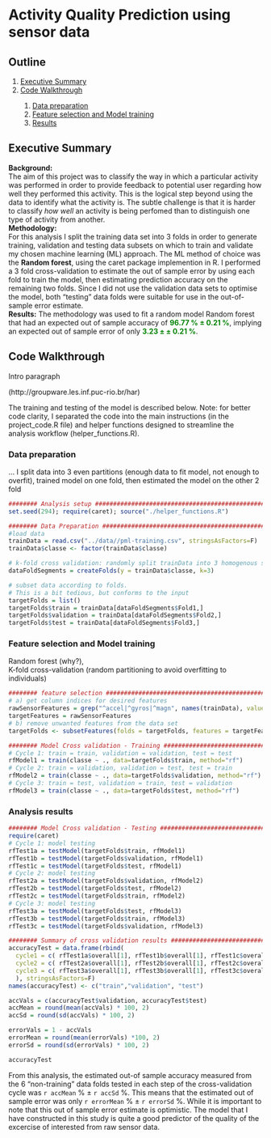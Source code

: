 # Activity Quality Prediction using sensor data

## Outline  
<ol>
  <li><a href="#summary">Executive Summary</a></li>
  <li><a href="#walkthrough">Code Walkthrough</a></li>
  <ol>
    <li><a href="#loadData" >Data preparation</a></li>
    <li><a href="#features" >Feature selection and Model training</a></li>
    <li><a href="#results" >Results</a></li>
  </ol>
</ol>

<h2 id="summary">Executive Summary</h2>  
<b>Background:</b>   
The aim of this project was to classify the way in which a particular activity was performed in order to provide feedback to potential user regarding how well they performed this activity. This is the logical step beyond using the data to identify what the activity is. The subtle challenge is that it is harder to classify *how well* an activity is being perfomed than to distinguish one type of activity from another. 
</br>
<b>Methodology:</b>   
For this analysis I split the training data set into 3 folds in order to generate training, validation and testing data subsets on which to train and validate my chosen machine learning (ML) approach. The ML method of choice was the <b>Random forest</b>, using the caret package implemention in R. I performed a 3 fold cross-validation to estimate the out of sample error by using each fold to train the model, then estimating prediction accuracy on the remaining two folds. Since I did not use the validation data sets to optimise the model, both "testing" data folds were suitable for use in the out-of-sample error estimate.
</br>
<b>Results:</b>
The methodology was used to fit a random model Random forest that had an expected out of sample accuracy of <b style="color:green;">96.77 % &#177;  0.21 %</b>, implying an expected out of sample error of only <b style="color:green;">3.23 &#177; ± 0.21 %</b>. 

<h2 id="walkthrough">Code Walkthrough</h2>  

Intro paragraph

(http://groupware.les.inf.puc-rio.br/har)

The training and testing of the model is described below. Note: for better code clarity, I separated the code into the main instructions (in the project_code.R file) and helper functions designed to streamline the analysis workflow (helper_functions.R).

<h3 id="loadData">Data preparation</h3> 

... I split data into 3 even partitions (enough data to fit model, not enough to overfit), trained model on one fold, then estimated the model on the other 2 fold


```r
######## Analysis setup ######################################################
set.seed(294); require(caret); source("./helper_functions.R")

######## Data Preparation ####################################################
#load data
trainData = read.csv("../data//pml-training.csv", stringsAsFactors=F)    
trainData$classe <- factor(trainData$classe)

# k-fold cross validation: randomly split trainData into 3 homogenous subsets
dataFoldSegments = createFolds(y = trainData$classe, k=3)

# subset data according to folds.
# This is a bit tedious, but conforms to the input 
targetFolds = list()
targetFolds$train = trainData[dataFoldSegments$Fold1,]
targetFolds$validation = trainData[dataFoldSegments$Fold2,]
targetFolds$test = trainData[dataFoldSegments$Fold3,]
```

<h3 id="features">Feature selection and Model training</h3> 

Random forest (why?),  
K-fold cross-validation (random partitioning to avoid overfitting to individuals)  


```r
######## feature selection ###################################################
# a) get column indices for desired features
rawSensorFeatures = grep("^accel|^gyros|^magn", names(trainData), value=T)
targetFeatures = rawSensorFeatures
# b) remove unwanted features from the data set
targetFolds <- subsetFeatures(folds = targetFolds, features = targetFeatures)

######## Model Cross validation - Training ###################################
# Cycle 1: train = train, validation = validation, test = test
rfModel1 = train(classe ~ ., data=targetFolds$train, method="rf")
# Cycle 2: train = validation, validation = test, test = train
rfModel2 = train(classe ~ ., data=targetFolds$validation, method="rf")
# Cycle 3: train = test, validation = train, test = validation
rfModel3 = train(classe ~ ., data=targetFolds$test, method="rf")
```

<h3 id="results">Analysis results</h3> 


```r
######## Model Cross validation - Testing ####################################
require(caret)
# Cycle 1: model testing
rfTest1a = testModel(targetFolds$train, rfModel1)
rfTest1b = testModel(targetFolds$validation, rfModel1)
rfTest1c = testModel(targetFolds$test, rfModel1)
# Cycle 2: model testing
rfTest2a = testModel(targetFolds$validation, rfModel2)
rfTest2b = testModel(targetFolds$test, rfModel2)
rfTest2c = testModel(targetFolds$train, rfModel2)
# Cycle 3: model testing
rfTest3a = testModel(targetFolds$test, rfModel3)
rfTest3b = testModel(targetFolds$train, rfModel3)
rfTest3c = testModel(targetFolds$validation, rfModel3)

######## Summary of cross validation results #################################
accuracyTest = data.frame(rbind(
  cycle1 = c( rfTest1a$overall[1], rfTest1b$overall[1], rfTest1c$overall[1] ),
  cycle2 = c( rfTest2a$overall[1], rfTest2b$overall[1], rfTest2c$overall[1] ),
  cycle3 = c( rfTest3a$overall[1], rfTest3b$overall[1], rfTest3c$overall[1] )
  ), stringsAsFactors=F)
names(accuracyTest) <- c("train","validation", "test")

accVals = c(accuracyTest$validation, accuracyTest$test)
accMean = round(mean(accVals) * 100, 2)
accSd = round(sd(accVals) * 100, 2)

errorVals = 1 - accVals
errorMean = round(mean(errorVals) *100, 2)
errorSd = round(sd(errorVals) * 100, 2)

accuracyTest  
```

From this analysis, the estimated out-of sample accuracy measured from the 6 "non-training" data folds tested in each step of the cross-validation cycle was `r accMean` % &#177; `r accSd` %. This means that the estimated out of sample error was only `r errorMean` % &#177; `r errorSd` %. While it is important to note that this out of sample error estimate is optimistic. The model that I have constructed in this study is quite a good predictor of the quality of the excercise of interested from raw sensor data.

